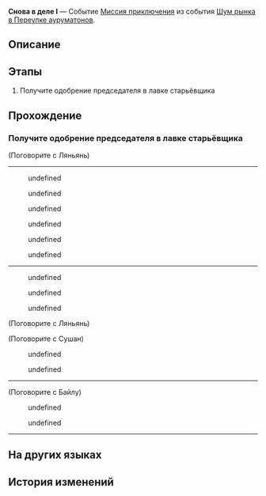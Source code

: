 {{Дополнить|Диалоги.}}
{{Миссия Инфобокс
|id              = 8003213
|Название        = 
|Изображение     = Миссия Освоения Снова в деле I.png
|Тип             = Миссия приключения
|События         = Шум рынка в Переулке ауруматонов
|Глава           = Шум рынка в Переулке ауруматонов
|Условия         = Завершена [[Миссия приключения]] ''[[Снова в деле I]]''
|Персонажи       = Байлу; Ляньянь; Минси; Первопроходец; Сушан
|СтартЛокация    = Переулок ауруматонов
|Мир             = Лофу Сяньчжоу
|Локации         = Переулок ауруматонов
|Предыдущая      = 
|Следующая       = Управление причалом I
|Награды         = Опыт Освоения*200; Звёздный нефрит*40; Путеводитель путешественника*5; Утраченный кристалл*5; Кредиты*45 000
}}
'''Снова в деле I''' — Событие [[Миссия приключения]] из события [[Шум рынка в Переулке ауруматонов]].

==Описание==
{{Описание|<!--официальное описание из Перекрёстка судеб-->}}

==Этапы==
# Получите одобрение председателя в лавке старьёвщика

==Прохождение==
{{Дополнить}}


===Получите одобрение председателя в лавке старьёвщика===
{{Описание миссии|локация=Переулок ауруматонов|Приняв приглашение Минси, вы теперь должны просто получить официальное подтверждение от торговой гильдии. Вы будете выступать в качестве бизнес-консультанта Переулка ауруматонов.<br />Отправляйтесь в лавку старьёвщика и поговорите с председателем... Подождите, почему именно туда?}}
{{Диалог Начало}}

;(Поговорите с Ляньянь)
----
<!--Unknown TalkSentence: 800320701-->
:{{Диалог|Стрелка}} undefined
:{{Диалог|Стрелка}} undefined
::<!--0.8-second delay-->
:<!--Unknown TalkSentence: 800320704-->
:{{Диалог|Стрелка}} undefined
::<!--0.8-second delay-->
:<!--Unknown TalkSentence: 800320706-->
<!--Unknown TalkSentence: 800320707-->
:{{Чёрный экран|undefined}}
<!--Unknown TalkSentence: 800320708-->
:{{Диалог|Стрелка}} undefined
:{{Диалог|Стрелка}} undefined
:{{Диалог|Стрелка}} undefined
----
<!--Unknown TalkSentence: 800320731-->
<!--Unknown TalkSentence: 800320732-->
:{{Диалог|Стрелка}} undefined
:{{Диалог|Стрелка}} undefined
:{{Диалог|Стрелка}} undefined
::<!--0.8-second delay-->
:<!--Unknown TalkSentence: 800320736-->
<!--Unknown TalkSentence: 800320737-->
<!--Unknown TalkSentence: 800320738-->
<!--Unknown TalkSentence: 800320739-->
<!--Unknown TalkSentence: 800320740-->

;(Поговорите с Ляньянь)
<!--Unknown TalkSentence: 800320841-->
<!--Unknown TalkSentence: 800320842-->

;(Поговорите с Сушан)
<!--Unknown TalkSentence: 800320801-->
<!--Unknown TalkSentence: 800320802-->
:{{Диалог|Стрелка}} undefined
:{{Диалог|Стрелка}} undefined
<!--Unknown TalkSentence: 800320804-->
<!--Unknown TalkSentence: 800320807-->
----

;(Поговорите с Байлу)
<!--Unknown TalkSentence: 800320821-->
:{{Диалог|Стрелка}} undefined
:{{Диалог|Стрелка}} undefined
<!--Unknown TalkSentence: 800320823-->
<!--Unknown TalkSentence: 800320826-->
----
{{Диалог Конец}}

==На других языках==
{{На других языках
|en   = Back in Business (I)
|zhs  = 金戺重喧•其一
|zht  = 金戺重喧•其一
|ja   = 金庭、喧騒を重ねて・その1
|ko   = 다시 부흥하는 금빛•1
|es   = De nuevo en activo&nbsp;I
|fr   = Les affaires reprennent (I)
|ru   = Снова в деле I
|th   = คืนสู่ความรุ่งเรือง 1
|vi   = Huyên Náo Trở Lại 1
|de   = Wieder im Geschäft 1
|id   = Hiruk Pikuk yang Kembali Bergaung 1
|pt   = De Volta aos Negócios (I)
}}

==История изменений==
{{История изменений|2.7}}
